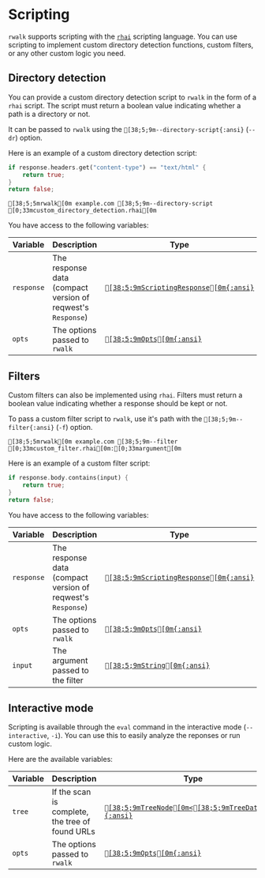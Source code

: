 # Scripting

`rwalk` supports scripting with the [`rhai`](https://rhai.rs) scripting language. You can use scripting to implement custom directory detection functions, custom filters, or any other custom logic you need.

## Directory detection

You can provide a custom directory detection script to `rwalk` in the form of a `rhai` script. The script must return a boolean value indicating whether a path is a directory or not.

It can be passed to `rwalk` using the `[38;5;9m--directory-script{:ansi}` (`--dr`) option.

Here is an example of a custom directory detection script:

```rs filename="custom_directory_detection.rhai" copy
if response.headers.get("content-type") == "text/html" {
    return true;
}
return false;
```

```ansi
[38;5;5mrwalk[0m example.com [38;5;9m--directory-script [0;33mcustom_directory_detection.rhai[0m
```

You have access to the following variables:

| Variable   | Description                                                 | Type                                                                                                          |
| ---------- | ----------------------------------------------------------- | ------------------------------------------------------------------------------------------------------------- |
| `response` | The response data (compact version of reqwest's `Response`) | [`[38;5;9mScriptingResponse[0m{:ansi}`](https://docs.rs/rwalk/latest/rwalk/runner/filters/struct.ScriptingResponse.html) |
| `opts`     | The options passed to `rwalk`                               | [`[38;5;9mOpts[0m{:ansi}`](https://docs.rs/rwalk/latest/rwalk/cli/opts/struct.Opts.html)                                 |

## Filters

Custom filters can also be implemented using `rhai`. Filters must return a boolean value indicating whether a response should be kept or not.

To pass a custom filter script to `rwalk`, use it's path with the `[38;5;9m--filter{:ansi}` (`-f`) option.

```ansi
[38;5;5mrwalk[0m example.com [38;5;9m--filter [0;33mcustom_filter.rhai[0m:[0;33margument[0m
```

Here is an example of a custom filter script:

```rs filename="custom_filter.rhai" copy
if response.body.contains(input) {
    return true;
}
return false;
```

You have access to the following variables:

| Variable   | Description                                                 | Type                                                                                                          |
| ---------- | ----------------------------------------------------------- | ------------------------------------------------------------------------------------------------------------- |
| `response` | The response data (compact version of reqwest's `Response`) | [`[38;5;9mScriptingResponse[0m{:ansi}`](https://docs.rs/rwalk/latest/rwalk/runner/filters/struct.ScriptingResponse.html) |
| `opts`     | The options passed to `rwalk`                               | [`[38;5;9mOpts[0m{:ansi}`](https://docs.rs/rwalk/latest/rwalk/cli/opts/struct.Opts.html)                                 |
| `input`    | The argument passed to the filter                           | [`[38;5;9mString[0m{:ansi}`](https://rhai.rs/book/language/strings-chars.html#strings-and-characters)                    |

## Interactive mode

Scripting is available through the `eval` command in the interactive mode (`--interactive`, `-i`). You can use this to easily analyze the reponses or run custom logic.

Here are the available variables:

| Variable | Description                                     | Type                                                                                    |
| -------- | ----------------------------------------------- | --------------------------------------------------------------------------------------- |
| `tree`   | If the scan is complete, the tree of found URLs | [`[38;5;9mTreeNode[0m<[38;5;9mTreeData[0m>{:ansi}`](https://docs.rs/rwalk/latest/rwalk/utils/tree/index.html) |
| `opts`   | The options passed to `rwalk`                   | [`[38;5;9mOpts[0m{:ansi}`](https://docs.rs/rwalk/latest/rwalk/cli/opts/struct.Opts.html)           |
